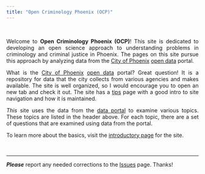 ```yaml
---
title: "Open Criminology Phoenix (OCP)"
---
```


<br>

<div style="text-align: justify;">

Welcome to **Open Criminology Phoenix (OCP)**! This site is dedicated to developing an open science approach to understanding problems in criminology and criminal justice in Phoenix. The pages on this site pursue this approach by analyzing data from the [City of Phoenix](https://www.phoenix.gov/) [open data](https://www.phoenixopendata.com/) portal.

What is the [City of Phoenix](https://www.phoenix.gov/) [open data](https://www.phoenixopendata.com/) portal? Great question! It is a repository for data that the city collects from various agencies and makes available. The site is well organized, so I would encourage you to open an new tab and check it out. The site has a [tips](https://www.phoenixopendata.com/pages/tips) page with a good intro to site navigation and how it is maintained.  

*This* site uses the data from the [data portal](https://www.phoenixopendata.com/) to examine various topics. These topics are listed in the header above. For each topic, there are a set of questions that are examined using data from the portal. 

To learn more about the basics, visit the [introductory page](https://jacobtnyoung.github.io/OpenCrimPhx/intro.html) for the site.

</div>

<br>

----

***Please*** report any needed corrections to the [Issues](https://github.com/jacobtnyoung/OpenCrimPhx/issues/new) page. Thanks!

<br>